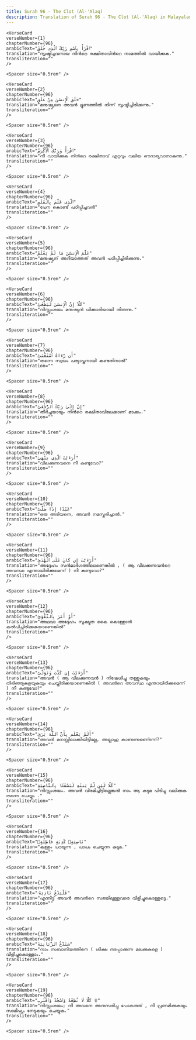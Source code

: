 ```yaml
---
title: Surah 96 - The Clot (Al-'Alaq)  
description: Translation of Surah 96 - The Clot (Al-'Alaq) in Malayalam
---
```







    <VerseCard 
    verseNumber={1}
    chapterNumber={96}
    arabicText="ٱقْرَأْ بِٱسْمِ رَبِّكَ ٱلَّذِى خَلَقَ"
    translation="സൃഷ്ടിച്ചവനായ നിന്‍റെ രക്ഷിതാവിന്‍റെ നാമത്തില്‍ വായിക്കുക."
    transliteration=""
    />

    <Spacer size="0.5rem" />
                
    <VerseCard 
    verseNumber={2}
    chapterNumber={96}
    arabicText="خَلَقَ ٱلْإِنسَٰنَ مِنْ عَلَقٍ"
    translation="മനുഷ്യനെ അവന്‍ ഭ്രൂണത്തില്‍ നിന്ന്‌ സൃഷ്ടിച്ചിരിക്കുന്നു."
    transliteration=""
    />

    <Spacer size="0.5rem" />
                
    <VerseCard 
    verseNumber={3}
    chapterNumber={96}
    arabicText="ٱقْرَأْ وَرَبُّكَ ٱلْأَكْرَمُ"
    translation="നീ വായിക്കുക നിന്‍റെ രക്ഷിതാവ്‌ ഏറ്റവും വലിയ ഔദാര്യവാനാകുന്നു."
    transliteration=""
    />

    <Spacer size="0.5rem" />
                
    <VerseCard 
    verseNumber={4}
    chapterNumber={96}
    arabicText="ٱلَّذِى عَلَّمَ بِٱلْقَلَمِ"
    translation="പേന കൊണ്ട്‌ പഠിപ്പിച്ചവന്‍"
    transliteration=""
    />

    <Spacer size="0.5rem" />
                
    <VerseCard 
    verseNumber={5}
    chapterNumber={96}
    arabicText="عَلَّمَ ٱلْإِنسَٰنَ مَا لَمْ يَعْلَمْ"
    translation="മനുഷ്യന്‌ അറിയാത്തത്‌ അവന്‍ പഠിപ്പിച്ചിരിക്കുന്നു."
    transliteration=""
    />

    <Spacer size="0.5rem" />
                
    <VerseCard 
    verseNumber={6}
    chapterNumber={96}
    arabicText="كَلَّآ إِنَّ ٱلْإِنسَٰنَ لَيَطْغَىٰٓ"
    translation="നിസ്സംശയം മനുഷ്യന്‍ ധിക്കാരിയായി തീരുന്നു."
    transliteration=""
    />

    <Spacer size="0.5rem" />
                
    <VerseCard 
    verseNumber={7}
    chapterNumber={96}
    arabicText="أَن رَّءَاهُ ٱسْتَغْنَىٰٓ"
    translation="തന്നെ സ്വയം പര്യാപ്തനായി കണ്ടതിനാല്‍"
    transliteration=""
    />

    <Spacer size="0.5rem" />
                
    <VerseCard 
    verseNumber={8}
    chapterNumber={96}
    arabicText="إِنَّ إِلَىٰ رَبِّكَ ٱلرُّجْعَىٰٓ"
    translation="തീര്‍ച്ചയായും നിന്‍റെ രക്ഷിതാവിലേക്കാണ്‌ മടക്കം."
    transliteration=""
    />

    <Spacer size="0.5rem" />
                
    <VerseCard 
    verseNumber={9}
    chapterNumber={96}
    arabicText="أَرَءَيْتَ ٱلَّذِى يَنْهَىٰ"
    translation="വിലക്കുന്നവനെ നീ കണ്ടുവോ?"
    transliteration=""
    />

    <Spacer size="0.5rem" />
                
    <VerseCard 
    verseNumber={10}
    chapterNumber={96}
    arabicText="عَبْدًا إِذَا صَلَّىٰٓ"
    translation="ഒരു അടിയനെ, അവന്‍ നമസ്കരിച്ചാല്‍."
    transliteration=""
    />

    <Spacer size="0.5rem" />
                
    <VerseCard 
    verseNumber={11}
    chapterNumber={96}
    arabicText="أَرَءَيْتَ إِن كَانَ عَلَى ٱلْهُدَىٰٓ"
    translation="അദ്ദേഹം സന്‍മാര്‍ഗത്തിലാണെങ്കില്‍ , ( ആ വിലക്കുന്നവന്‍റെ അവസ്ഥ എന്തായിരിക്കുമെന്ന്‌ ) നീ കണ്ടുവോ?"
    transliteration=""
    />

    <Spacer size="0.5rem" />
                
    <VerseCard 
    verseNumber={12}
    chapterNumber={96}
    arabicText="أَوْ أَمَرَ بِٱلتَّقْوَىٰٓ"
    translation="അഥവാ അദ്ദേഹം സൂക്ഷ്മത കൈ കൊള്ളാന്‍ കല്‍പിച്ചിരിക്കുകയാണെങ്കില്‍"
    transliteration=""
    />

    <Spacer size="0.5rem" />
                
    <VerseCard 
    verseNumber={13}
    chapterNumber={96}
    arabicText="أَرَءَيْتَ إِن كَذَّبَ وَتَوَلَّىٰٓ"
    translation="അവന്‍ ( ആ വിലക്കുന്നവന്‍ ) നിഷേധിച്ചു തള്ളുകയും തിരിഞ്ഞുകളയുകയും ചെയ്തിരിക്കയാണെങ്കില്‍ ( അവന്‍റെ അവസ്ഥ എന്തായിരിക്കുമെന്ന്‌ ) നീ കണ്ടുവോ?"
    transliteration=""
    />

    <Spacer size="0.5rem" />
                
    <VerseCard 
    verseNumber={14}
    chapterNumber={96}
    arabicText="أَلَمْ يَعْلَم بِأَنَّ ٱللَّهَ يَرَىٰ"
    translation="അവന്‍ മനസ്സിലാക്കിയിട്ടില്ലേ, അല്ലാഹു കാണുന്നുണെ്ടന്ന്‌?"
    transliteration=""
    />

    <Spacer size="0.5rem" />
                
    <VerseCard 
    verseNumber={15}
    chapterNumber={96}
    arabicText="كَلَّا لَئِن لَّمْ يَنتَهِ لَنَسْفَعًۢا بِٱلنَّاصِيَةِ"
    translation="നിസ്സംശയം. അവന്‍ വിരമിച്ചിട്ടില്ലെങ്കല്‍ നാം ആ കുടുമ പിടിച്ചു വലിക്കുക തന്നെ ചെയ്യും ."
    transliteration=""
    />

    <Spacer size="0.5rem" />
                
    <VerseCard 
    verseNumber={16}
    chapterNumber={96}
    arabicText="نَاصِيَةٍۢ كَٰذِبَةٍ خَاطِئَةٍۢ"
    translation="കള്ളം പറയുന്ന , പാപം ചെയ്യുന്ന കുടുമ."
    transliteration=""
    />

    <Spacer size="0.5rem" />
                
    <VerseCard 
    verseNumber={17}
    chapterNumber={96}
    arabicText="فَلْيَدْعُ نَادِيَهُۥ"
    translation="എന്നിട്ട്‌ അവന്‍ അവന്‍റെ സഭയിലുള്ളവരെ വിളിച്ചുകൊള്ളട്ടെ."
    transliteration=""
    />

    <Spacer size="0.5rem" />
                
    <VerseCard 
    verseNumber={18}
    chapterNumber={96}
    arabicText="سَنَدْعُ ٱلزَّبَانِيَةَ"
    translation="നാം സബാനിയത്തിനെ ( ശിക്ഷ നടപ്പാക്കുന്ന മലക്കുകളെ ) വിളിച്ചുകൊള്ളാം."
    transliteration=""
    />

    <Spacer size="0.5rem" />
                
    <VerseCard 
    verseNumber={19}
    chapterNumber={96}
    arabicText="كَلَّا لَا تُطِعْهُ وَٱسْجُدْ وَٱقْتَرِب ۩"
    translation="നിസ്സംശയം; നീ അവനെ അനുസരിച്ചു പോകരുത്‌ , നീ പ്രണമിക്കുകയും സാമീപ്യം നേടുകയും ചെയ്യുക."
    transliteration=""
    />

    <Spacer size="0.5rem" />
                